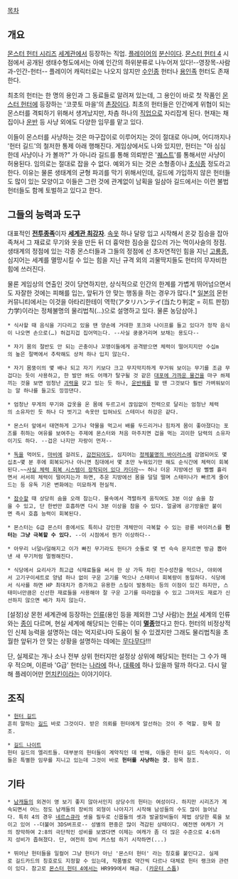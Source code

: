 [[목차]]

== 개요 ==
[[몬스터 헌터 시리즈]] [[세계관]]에서 등장하는 직업. [[플레이어]]의 [[분신]]이다. [[몬스터 헌터 4]] 시점에서 공개된 생태수형도에서는 아예 인간의 하위분류로 나누어져 있다!--영장목-사람과-인간-헌터-- 플레이어 캐릭터로는 나오지 않지만 [[수인종]] 헌터나 [[용인]]족 헌터도 존재한다.

최초의 헌터는 한 명의 용인과 그 동료들로 알려져 있는데, 그 용인이 바로 첫 작품인 [[몬스터 헌터]]에 등장하는 '코콧토 마을'의 [[촌장]]이다. 최초의 헌터들은 인간에게 위협이 되는 몬스터를 격퇴하기 위해서 생겨났지만, 차츰 하나의 [[직업]]으로 자리잡게 된다. 현재는 채집이나 [[운반퀘|운반]] 등 사냥 외에도 다양한 임무를 맡고 있다.

이들이 몬스터를 사냥하는 것은 마구잡이로 이루어지는 것이 절대로 아니며, 어디까지나 '헌터 길드'의 철저한 통제 아래 행해진다. 게임상에서도 나와 있지만, 헌터는 "아 심심한데 사냥이나 가 볼까?" 가 아니라 길드를 통해 의뢰받은 '[[퀘스트]]'를 통해서만 사냥이 허용된다. 임의로는 절대로 잡을 수 없다. 예외가 되는 것은 소형종이나 [[초식종]] 정도라고 한다. 이유는 물론 생태계의 균형 파괴를 막기 위해서인데, 길드에 가입하지 않은 헌터들도 많이 있는 모양이고 이들은 그런 것에 관계없이 남획을 일삼아 길드에서는 이런 불법 헌터들도 함께 토벌하고 있다고 한다.

== 그들의 능력과 도구 ==
대표적인 '''[[전투종족]]'''이자 '''[[세계관 최강자]]'''. [[속옷]] 하나 달랑 입고 시작해서 온갖 짐승을 잡아 족쳐서 그 재료로 무기와 옷을 만든 뒤 더 흉악한 짐승을 잡으러 가는 먹이사슬의 정점. 생태계의 정점에 있는 각종 몬스터들과 그들의 정점에 선 초자연적인 힘을 지닌 [[고룡종]], 심지어는 세계를 멸망시킬 수 있는 힘을 지닌 규격 외의 괴물딱지들도 헌터의 무자비한 힘에 쓰러진다. 

물론 게임상의 연출인 것이 당연하지만, 상식적으로 인간의 한계를 가볍게 뛰어넘으면서도 자잘한 것에는 피해를 입는, 앞뒤가 안 맞는 행동을 하는 경우가 많다.[* [[일본]]의 몬헌 커뮤니티에서는 이것을 아타리한테이 역학(アタリハンテイ(当たり判定 = 히트 판정)力学)이라는 정체불명의 물리법칙(…)으로 설명하고 있다. 물론 농담삼아.] 

 * 식사할 때 음식을 기다리고 있을 땐 양손에 거대한 포크와 나이프를 들고 있다가 정작 음식이 나오면 손으로(…) 허겁지겁 집어먹는다. --사실 쿵쿵거리며 보채는 용도다--

 * 자기 몸의 절반도 안 되는 곤충이나 꼬맹이들에게 공격받으면 체력이 떨어지지만 수십m의 높은 절벽에서 추락해도 상처 하나 입지 않는다. 

 * 자기 몸뚱이의 몇 배나 되고 자기 키보다 크고 무지막지하게 무거워 보이는 무기를 조금 무겁다는 듯이 사용하고, 한 발만 쏴도 어깨가 탈구될 것 같은 [[헤비보우건|대포에 가까운 물건]]을 마구 쏴제끼는 것을 보면 엄청난 [[괴력]]을 갖고 있는 듯 하나, [[운반퀘]]를 할 땐 그것보다 훨씬 가벼워보이는 알 하나를 들고도 낑낑댄다. 

 * 엄청난 무게의 무기와 갑옷을 온 몸에 두르고서 끊임없이 전력으로 달리는 엄청난 체력의 소유자인 듯 하나 다 벗기고 속옷만 입혀놔도 스테미너 하강은 같다.

 * 몬스터 앞에서 태연하게 고기나 약물을 먹고서 배를 두드리거나 힘차게 몸이 좋아졌다는 포즈를 취하는 여유를 보여주는 주제에 몬스터와 처음 마주치면 겁을 먹는 괴이한 담력의 소유자이기도 하다. --겁은 나지만 자랑이 먼저--

 * [[독]]을 먹어도, [[마비]]에 걸려도, [[감전]]되어도, 심지어는 [[광룡 바이러스|정체불명의 바이러스]]에 감염되어도 몇십초~몇 분 후에 회복되거나 아니면 침대에서 몇 초만 누워있기만 해도 순식간에 체력이 회복된다.~~[[전오수|사실 체력 회복 시스템이 장착되어 있다 카더라]]~~ 허나 더운 지방에선 땀 뻘뻘 흘리면서 서서히 체력이 떨어지는가 하면, 추운 지방에선 몸을 덜덜 떨며 스태미나가 빠르게 줄어드는 등 유독 기온 변화에는 미묘하게 현실적. 

 * [[잠수]]할 때 상당히 숨을 오래 참는다. 물속에서 격렬하게 움직여도 3분 이상 숨을 참을 수 있고, 단 한번만 호흡하면 다시 3분 이상을 참을 수 있다. 얼굴에 공기방울만 붙이면 즉시 호흡 능력이 회복된다. 

 * 몬스터는 G급 몬스터 중에서도 특히나 강인한 개체만이 극복할 수 있는 광룡 바이러스를 '''헌터는 그냥 극복할 수 있다.''' --이 시점에서 뭔가 이상하다--

 * 아무리 너덜너덜해지고 이가 빠진 무기라도 헌터가 숫돌로 몇 번 슥슥 문지르면 방금 뽑아낸 새 무기처럼 멀쩡해진다.

 * 식당에서 요리사가 최고급 식재료들을 써서 한 상 가득 차린 진수성찬을 먹으나, 야외에서 고기구이세트로 양념 하나 없이 구운 고기를 먹으나 스태미너 회복량이 동일하다. 식당에서 식사를 하면 HP 최대치가 증가하고 유용한 스킬이 발동하는 등의 이점이 있긴 하지만, 스태미너만큼은 신선한 재료들을 사용해야 잘 구운 고기를 따라잡을 수 있고 그마저도 재료가 신선하지 않으면 배가 차지 않는다.

[설정]상 몬헌 세계관에 등장하는 [[인류]](용인 등을 제외한 그냥 사람)는 [[현실]] 세계의 인류와는 [[종]]이 다르며, 현실 세계에 해당되는 인류는 이미 '''[[멸종]]'''했다고 한다. 헌터의 비정상적인 신체 능력을 설명하는 데는 억지로나마 도움이 될 수 있겠지만 그래도 물리법칙을 초월한 앞뒤가 안 맞는 상황을 설명하는 데에는 [[무다무다]]!!!

단, 실제로는 개나 소나 전부 상위 헌터지만 설정상 상위에 해당되는 헌터는 그 수가 매우 적으며, 이른바 'G급' 헌터는 [[나라]]에 하나, [[대륙]]에 하나 있을까 말까 하다고. 다시 말해 플레이어만 [[먼치킨]]이라는 이야기이다.
== 조직 ==
 * [[헌터 길드]]
 흔히 말하는 [[길드]] 바로 그것이다. 받은 의뢰를 헌터에게 알선하는 것이 주 역할. 항목 참조. 

 * [[길드 나이트]] 
 헌터 길드의 엘리트들. 대부분의 헌터들이 계약직인 데 반해, 이들은 헌터 길드 직속이다. 이들은 특별한 임무를 지니고 있는데 그것이 바로 '''헌터를 사냥하는 것'''. 항목 참조.

== 기타 ==
 * [[남캐]]들의 외견이 영 보기 좋지 않아서인지 상당수의 헌터는 여성이다. 하지만 시리즈가 계속되면서 어느 정도 남캐들의 장비의 외형이 나아지기 시작해 남성들의 수도 많이 늘어났다. 특히 4의 경우 [[네르스큐라]] 셋을 필두로 신몹들의 셋과 발굴장비들이 제법 상당한 룩을 보이고 있어 --더불어 3DS버프로-- 성별의 편중은 많이 격감된 상태이다. 예전엔 여캐가 거의 장악하여 2:8의 극단적인 성비를 보였다면 이제는 여캐가 좀 더 많은 수준으로 4:6까지 성비가 좁혀졌다. 단, 여전히 장비 커스텀 하기 시작하면(...)

 * 뛰어난 헌터들을 일컬어 그냥 헌터가 아닌 '몬스터 헌터' 라는 칭호를 붙인다고. 실제로 길드카드의 칭호로도 지정할 수 있는데, 작품별로 약간씩 다르나 대체로 헌터 랭크와 관련이 있다. 참고로 [[몬스터 헌터 4]]에서는 HR999에서 해금. ([[카운터 스톱]]) 
